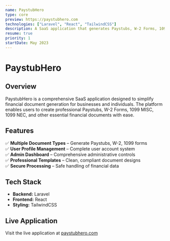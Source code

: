```yaml
---
name: PaystubHero
type: core
preview: https://paystubhero.com
technologies: ["Laravel", "React", "TailwindCSS"]
description: A SaaS application that generates Paystubs, W-2 Forms, 1099 MISC, 1099 NEC, and other financial documents. It has user profile management and a comprehensive admin dashboard for handling administrative tasks.
resume: true
priority: 1
startDate: May 2023
---
```


# **PaystubHero**

## **Overview**

PaystubHero is a comprehensive SaaS application designed to simplify financial document generation for businesses and individuals. The platform enables users to create professional Paystubs, W-2 Forms, 1099 MISC, 1099 NEC, and other essential financial documents with ease.

## **Features**

✅ **Multiple Document Types** – Generate Paystubs, W-2, 1099 forms  
✅ **User Profile Management** – Complete user account system  
✅ **Admin Dashboard** – Comprehensive administrative controls  
✅ **Professional Templates** – Clean, compliant document designs  
✅ **Secure Processing** – Safe handling of financial data

## **Tech Stack**

- **Backend:** Laravel
- **Frontend:** React
- **Styling:** TailwindCSS

## **Live Application**

Visit the live application at [paystubhero.com](https://paystubhero.com)

